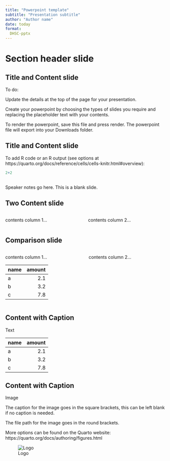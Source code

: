 ```yaml
---
title: "Powerpoint template"
subtitle: "Presentation subtitle"
author: "Author name"
date: today
format:
  DHSC-pptx
---
```


# Section header slide

## Title and Content slide

To do:

Update the details at the top of the page for your presentation.

Create your powerpoint by choosing the types of slides you require and replacing the placeholder text with your contents.

To render the powerpoint, save this file and press render. The powerpoint file will export into your Downloads folder.

## Title and Content slide

To add R code or an R output (see options at https://quarto.org/docs/reference/cells/cells-knitr.html#overview):

```r
2+2

```

## 

::: notes
Speaker notes go here. This is a blank slide.
:::

## Two Content slide

::: columns
::: column
contents column 1...
:::

::: column
contents column 2...
:::
:::

## Comparison slide

::: columns
::: column
contents column 1...

| name | amount |
|------|-------:|
| a    |    2.1 |
| b    |    3.2 |
| c    |    7.8 |
:::

::: column
contents column 2...
:::
:::

## Content with Caption

Text

| name | amount |
|------|-------:|
| a    |    2.1 |
| b    |    3.2 |
| c    |    7.8 |

## Content with Caption

Image

The caption for the image goes in the square brackets, this can be left blank if no caption is needed.

The file path for the image goes in the round brackets.

More options can be found on the Quarto website: https://quarto.org/docs/authoring/figures.html

![Logo](_extensions/govuk/assets/images/govuk-opengraph-image.png)
